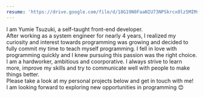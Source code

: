 ```yaml
---
resume: 'https://drive.google.com/file/d/18G19N0FaaNIU73NPSkrcxOlz5MIMs5dj/view'
---
```


I am Yumie Tsuzuki, a self-taught front-end developer.<br />
After working as a system engineer for nearly 4 years, I realized my curiosity and interest towards programming was growing and decided to fully commit my time to teach myself programming. I fell in love with programming quickly and I knew pursuing this passion was the right choice.<br />
I am a hardworker, ambitious and coorporative. I always strive to learn more, improve my skills and try to communicate well with people to make things better.<br />
Please take a look at my personal projects below and get in touch with me!<br />
I am looking forward to exploring new opportunities in programming 😊<br />

